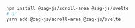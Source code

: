 ```bash
npm install @zag-js/scroll-area @zag-js/svelte
# or
yarn add @zag-js/scroll-area @zag-js/svelte
```

